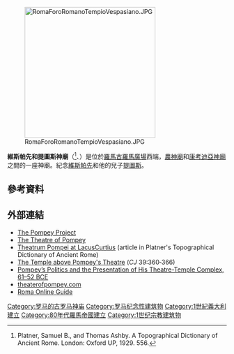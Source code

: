 [[Image:RomaForoRomanoTempioVespasiano.JPG|300px]]

'''維斯帕先和提圖斯神廟'''（{{lang-la|Templum Vespasiani et Titi}}<ref name="Platner, Samuel B. 1929">Platner, Samuel B., and Thomas Ashby. A Topographical Dictionary of Ancient Rome. London: Oxford UP, 1929. 556.</ref>、{{lang-it|Tempio di Vespasiano e Tito}}）是位於[[羅馬|羅馬]][[古羅馬廣場|古羅馬廣場]]西端，[[農神廟|農神廟]]和[[康考迪亞神廟_(羅馬)|康考迪亞神廟]]之間的一座神廟。紀念[[維斯帕先|維斯帕先]]和他的兒子[[提圖斯|提圖斯]]。

== 參考資料 ==
{{reflist}}
==外部連結==
{{Commons|Theatre of Pompey}}
* [http://www.pompey.cch.kcl.ac.uk/ The Pompey Project]
* [http://www.maquettes-historiques.net/P16b.html The Theatre of Pompey]
* [http://penelope.uchicago.edu/Thayer/E/Gazetteer/Places/Europe/Italy/Lazio/Roma/Rome/_Texts/PLATOP*/Theatrum_Pompei.html Theatrum Pompei at LacusCurtius] {{Wayback|url=http://penelope.uchicago.edu/Thayer/E/Gazetteer/Places/Europe/Italy/Lazio/Roma/Rome/_Texts/PLATOP*/Theatrum_Pompei.html |date=20200621111015 }} (article in Platner's Topographical Dictionary of Ancient Rome)
* [http://penelope.uchicago.edu/Thayer/E/Gazetteer/Places/Europe/Italy/Lazio/Roma/Rome/_Texts/PLATOP*/Theatrum_Pompei.html The Temple above Pompey's Theatre] {{Wayback|url=http://penelope.uchicago.edu/Thayer/E/Gazetteer/Places/Europe/Italy/Lazio/Roma/Rome/_Texts/PLATOP*/Theatrum_Pompei.html |date=20200621111015 }} (''CJ'' 39:360‑366)
* [http://www.ut.ee/klassik/sht/2006/temelini1.pdf Pompey’s Politics and the Presentation of His Theatre-Temple Complex, 61–52 BCE]
* [http://www.theaterofpompey.com/ theaterofpompey.com]
* [http://web.tiscali.it/romaonlineguide/Pages/eng/rantica/sAMy8.htm Roma Online Guide]
{{coord|41.895|N|12.474|E|display=title|source:dewiki}}

[[Category:罗马的古罗马神庙|Category:罗马的古罗马神庙]]
[[Category:罗马纪念性建筑物|Category:罗马纪念性建筑物]]
[[Category:1世紀義大利建立|Category:1世紀義大利建立]]
[[Category:80年代羅馬帝國建立|Category:80年代羅馬帝國建立]]
[[Category:1世纪宗教建筑物|Category:1世纪宗教建筑物]]
